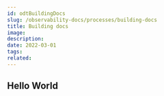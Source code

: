 ---
id: odtBuildingDocs
slug: /observability-docs/processes/building-docs
title: Building docs
image:
description:
date: 2022-03-01
tags:
related:
---

## Hello World
